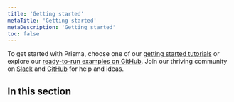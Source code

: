 ```yaml
---
title: 'Getting started'
metaTitle: 'Getting started'
metaDescription: 'Getting started'
toc: false
---
```


<TopBlock>

To get started with Prisma, choose one of our [getting started tutorials](setup-prisma) or explore our [ready-to-run examples on GitHub](https://github.com/prisma/prisma-examples). Join our thriving community on [Slack](https://slack.prisma.io/) and [GitHub](https://github.com/prisma/prisma) for help and ideas.

</TopBlock>

## In this section

<Subsections />
